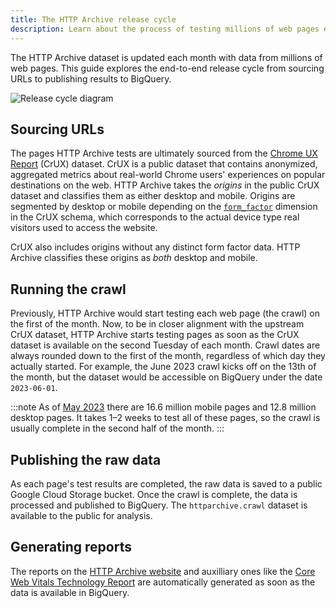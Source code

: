 ```yaml
---
title: The HTTP Archive release cycle
description: Learn about the process of testing millions of web pages each month
---
```


The HTTP Archive dataset is updated each month with data from millions of web pages. This guide explores the end-to-end release cycle from sourcing URLs to publishing results to BigQuery.

[](https://www.plantuml.com/plantuml/uml/RL5DRnCn4BtxLppr60aEFLO8LPGJGYKqAN2TsDDT2ySszZXH_ZtEUhUxLNUbMFBplCdxkCz2IShHAKD21ygCX_JyHyMAMcqZUQa0dHsdDzZMHdRMCoZZvckblY8tYqqk5BEJaAXhWmE0XjH17PnZBJRuZ2UE8KcUoLzizxDmkYZr68GHJfm6QNSeiGwnGV2uzGRxmjdG1U45qZEEmKklr2Zwm-V6sOMITFE6vwVlMP4MUoBXLtUedvfChD6EBCdg1NCQLWlQQECEst9mDlTu28dncm_uPOLSnfvrxuCBtGLfc5M6tsriOheKIcpwyAzmOPYIw1eNFk4MP-Q_UPXq8KH4JZYGwFuQHAIEwzlupLai2gdcw3H8szRRdhD0haVYN9naVDlzU7o_OMgbiTyoh9U0BDHPtw6sw4O9x8sglqKdaq_SZVPUhAzXiMd63Q-tqm8vM-cj1w6MFk3hyKsNMVDSYY4XIC1cquj4Ihgt9_weh_-rsGolcMNUijvigwzPNEbmi7nVZt9q_m40)
![Release cycle diagram](./release_cycle_diagram.svg)

## Sourcing URLs

The pages HTTP Archive tests are ultimately sourced from the [Chrome UX Report](https://developer.chrome.com/docs/crux/) (CrUX) dataset. CrUX is a public dataset that contains anonymized, aggregated metrics about real-world Chrome users' experiences on popular destinations on the web. HTTP Archive takes the _origins_ in the public CrUX dataset and classifies them as either desktop and mobile. Origins are segmented by desktop or mobile depending on the [`form_factor`](https://developer.chrome.com/docs/crux/methodology/#form-factor-dimension) dimension in the CrUX schema, which corresponds to the actual device type real visitors used to access the website.

CrUX also includes origins without any distinct form factor data. HTTP Archive classifies these origins as _both_ desktop and mobile.

## Running the crawl

Previously, HTTP Archive would start testing each web page (the crawl) on the first of the month. Now, to be in closer alignment with the upstream CrUX dataset, HTTP Archive starts testing pages as soon as the CrUX dataset is available on the second Tuesday of each month. Crawl dates are always rounded down to the first of the month, regardless of which day they actually started. For example, the June 2023 crawl kicks off on the 13th of the month, but the dataset would be accessible on BigQuery under the date `2023-06-01`.

:::note
As of [May 2023](https://httparchive.org/reports/state-of-the-web?start=2023_04_01&end=2023_05_01&view=list#numUrls) there are 16.6 million mobile pages and 12.8 million desktop pages. It takes 1–2 weeks to test all of these pages, so the crawl is usually complete in the second half of the month.
:::

## Publishing the raw data

As each page's test results are completed, the raw data is saved to a public Google Cloud Storage bucket. Once the crawl is complete, the data is processed and published to BigQuery. The `httparchive.crawl` dataset is available to the public for analysis.

## Generating reports

The reports on the [HTTP Archive website](https://httparchive.org/reports) and auxilliary ones like the [Core Web Vitals Technology Report](https://httparchive.org/reports/techreport/landing) are automatically generated as soon as the data is available in BigQuery.
